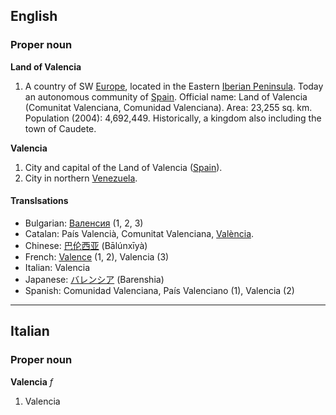 ==English==
{{Wikipedia}}
===Proper noun===
'''Land of Valencia'''
# A country of SW [[Europe]], located in the Eastern [[Iberia|Iberian Peninsula]]. Today an autonomous community of [[Spain]]. Official name: Land of Valencia (Comunitat Valenciana, Comunidad Valenciana). Area: 23,255 sq. km. Population (2004): 4,692,449. Historically, a kingdom also including the town of Caudete.

'''Valencia'''
# City and capital of the Land of Valencia ([[Spain]]).
# City in northern [[Venezuela]].

====Translsations====

*Bulgarian: [[Валенсия]] (1, 2, 3)
*Catalan: País Valencià, Comunitat Valenciana, [[València]].
*Chinese: [[巴伦西亚]] (Bālúnxīyà)
*French: [[Valence]] (1, 2), Valencia (3)
*Italian: Valencia 
*Japanese: [[バレンシア]] (Barenshia)
*Spanish: Comunidad Valenciana, País Valenciano (1), Valencia (2)

----

==Italian==
===Proper noun===
'''Valencia''' ''f''

# Valencia